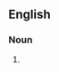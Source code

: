 ==English==
===Noun===
{{en-noun|sg=[[dog whistle]] [[politics]]|-}}

#{{alternative form of|dog-whistle politics}}